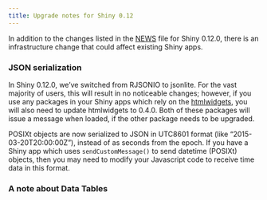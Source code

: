 ```yaml
---
title: Upgrade notes for Shiny 0.12
---
```


In addition to the changes listed in the [NEWS](https://github.com/rstudio/shiny/blob/v0.12.0/NEWS) file for Shiny 0.12.0, there is an infrastructure change that could affect existing Shiny apps. 

### JSON serialization

In Shiny 0.12.0, we've switched from RJSONIO to jsonlite. For the vast majority of users, this will result in no noticeable changes; however, if you use any packages in your Shiny apps which rely on the [htmlwidgets](http://www.htmlwidgets.org/), you will also need to update htmlwidgets to 0.4.0. Both of these packages will issue a message when loaded, if the other package needs to be upgraded.

POSIXt objects are now serialized to JSON in UTC8601 format (like
"2015-03-20T20:00:00Z"), instead of as seconds from the epoch. If you have a Shiny app which uses `sendCustomMessage()` to send datetime (POSIXt) objects, then you may need to modify your Javascript code to receive time data in this format.

### A note about Data Tables

